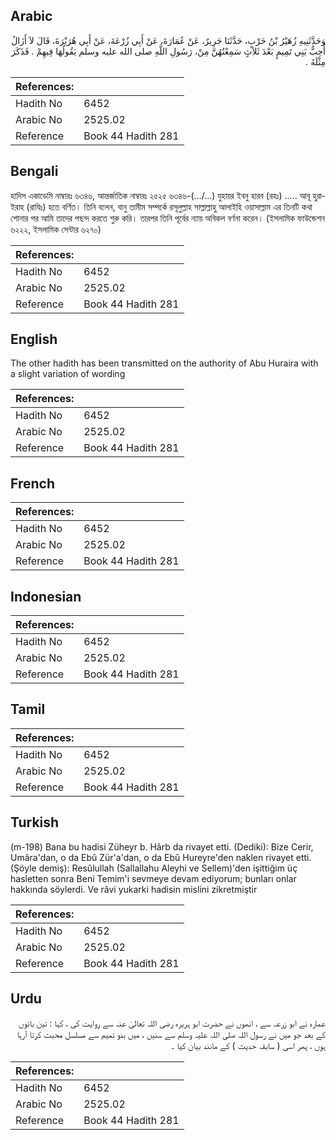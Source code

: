## Arabic


<div dir="rtl" lang="ar" style={{fontSize:'larger',backgroundColor:'#f8f9fa',padding:20}}>
وَحَدَّثَنِيهِ زُهَيْرُ بْنُ حَرْبٍ، حَدَّثَنَا جَرِيرٌ، عَنْ عُمَارَةَ، عَنْ أَبِي زُرْعَةَ، عَنْ أَبِي هُرَيْرَةَ، قَالَ لاَ أَزَالُ أُحِبُّ بَنِي تَمِيمٍ بَعْدَ ثَلاَثٍ سَمِعْتُهُنَّ مِنْ، رَسُولِ اللَّهِ صلى الله عليه وسلم يَقُولُهَا فِيهِمْ ‏.‏ فَذَكَرَ مِثْلَهُ ‏.‏
</div>
<div style={{backgroundColor:'#f8f9fa',padding:20, marginBottom: 10}}><table> <thead> <tr> <th>References:</th> <th></th> </tr> </thead> <tbody><tr><td>Hadith No</td><td>6452</td></tr><tr><td>Arabic No</td><td>2525.02</td></tr><tr><td>Reference</td><td>Book 44 Hadith 281</td></tr></tbody></table></div>

## Bengali


<div dir="ltr" lang="bn" style={{fontSize:'larger',backgroundColor:'#f8f9fa',padding:20}}>
হাদিস একাডেমি নাম্বারঃ ৬৩৪৬, আন্তর্জাতিক নাম্বারঃ ২৫২৫ ৬৩৪৬-(.../...) যুহায়র ইবনু হারব (রহঃ) ..... আবূ হুরাইরাহ (রাযিঃ) হতে বর্ণিত। তিনি বলেন, বানু তামীম সম্পর্কে রসূলুল্লাহ সাল্লাল্লাহু আলাইহি ওয়াসাল্লাম এর তিনটি কথা শোনার পর আমি তাদের পছন্দ করতে শুরু করি। তারপর তিনি পূর্বের ন্যায় অবিকল বর্ণনা করেন। (ইসলামিক ফাউন্ডেশন ৬২২২, ইসলামিক সেন্টার ৬২৭০)
</div>
<div style={{backgroundColor:'#f8f9fa',padding:20, marginBottom: 10}}><table> <thead> <tr> <th>References:</th> <th></th> </tr> </thead> <tbody><tr><td>Hadith No</td><td>6452</td></tr><tr><td>Arabic No</td><td>2525.02</td></tr><tr><td>Reference</td><td>Book 44 Hadith 281</td></tr></tbody></table></div>

## English


<div dir="ltr" lang="en" style={{fontSize:'larger',backgroundColor:'#f8f9fa',padding:20}}>
The other hadith has been transmitted on the authority of Abu Huraira with a slight variation of wording
</div>
<div style={{backgroundColor:'#f8f9fa',padding:20, marginBottom: 10}}><table> <thead> <tr> <th>References:</th> <th></th> </tr> </thead> <tbody><tr><td>Hadith No</td><td>6452</td></tr><tr><td>Arabic No</td><td>2525.02</td></tr><tr><td>Reference</td><td>Book 44 Hadith 281</td></tr></tbody></table></div>

## French


<div dir="ltr" lang="fr" style={{fontSize:'larger',backgroundColor:'#f8f9fa',padding:20}}>

</div>
<div style={{backgroundColor:'#f8f9fa',padding:20, marginBottom: 10}}><table> <thead> <tr> <th>References:</th> <th></th> </tr> </thead> <tbody><tr><td>Hadith No</td><td>6452</td></tr><tr><td>Arabic No</td><td>2525.02</td></tr><tr><td>Reference</td><td>Book 44 Hadith 281</td></tr></tbody></table></div>

## Indonesian


<div dir="ltr" lang="id" style={{fontSize:'larger',backgroundColor:'#f8f9fa',padding:20}}>

</div>
<div style={{backgroundColor:'#f8f9fa',padding:20, marginBottom: 10}}><table> <thead> <tr> <th>References:</th> <th></th> </tr> </thead> <tbody><tr><td>Hadith No</td><td>6452</td></tr><tr><td>Arabic No</td><td>2525.02</td></tr><tr><td>Reference</td><td>Book 44 Hadith 281</td></tr></tbody></table></div>

## Tamil


<div dir="ltr" lang="ta" style={{fontSize:'larger',backgroundColor:'#f8f9fa',padding:20}}>

</div>
<div style={{backgroundColor:'#f8f9fa',padding:20, marginBottom: 10}}><table> <thead> <tr> <th>References:</th> <th></th> </tr> </thead> <tbody><tr><td>Hadith No</td><td>6452</td></tr><tr><td>Arabic No</td><td>2525.02</td></tr><tr><td>Reference</td><td>Book 44 Hadith 281</td></tr></tbody></table></div>

## Turkish


<div dir="ltr" lang="tr" style={{fontSize:'larger',backgroundColor:'#f8f9fa',padding:20}}>
(m-198) Bana bu hadisi Züheyr b. Hârb da rivayet etti. (Dediki): Bize Cerir, Umâra'dan, o da Ebû Zür'a'dan, o da Ebû Hureyre'den naklen rivayet etti. (Şöyle demiş): Resûlullah (Sallallahu Aleyhi ve Sellem)'den işittiğim üç hasletten sonra Beni Temim'i sevmeye devam ediyorum; bunları onlar hakkında söylerdi. Ve râvi yukarki hadisin mislini zikretmiştir
</div>
<div style={{backgroundColor:'#f8f9fa',padding:20, marginBottom: 10}}><table> <thead> <tr> <th>References:</th> <th></th> </tr> </thead> <tbody><tr><td>Hadith No</td><td>6452</td></tr><tr><td>Arabic No</td><td>2525.02</td></tr><tr><td>Reference</td><td>Book 44 Hadith 281</td></tr></tbody></table></div>

## Urdu


<div dir="rtl" lang="ur" style={{fontSize:'larger',backgroundColor:'#f8f9fa',padding:20}}>
عمارہ نے ابو زرعہ سے ، انھوں نے حضرت ابو ہریرہ رضی اللہ تعالیٰ عنہ سے روایت کی ، کہا : تین باتوں کے بعد جو میں نے رسول اللہ صلی اللہ علیہ وسلم سے سنیں ، میں بنو تمیم سے مسلسل محبت کرتا آرہا ہوں ، پھر اسی ( سابقہ حدیث ) کے مانند بیان کیا ۔
</div>
<div style={{backgroundColor:'#f8f9fa',padding:20, marginBottom: 10}}><table> <thead> <tr> <th>References:</th> <th></th> </tr> </thead> <tbody><tr><td>Hadith No</td><td>6452</td></tr><tr><td>Arabic No</td><td>2525.02</td></tr><tr><td>Reference</td><td>Book 44 Hadith 281</td></tr></tbody></table></div>